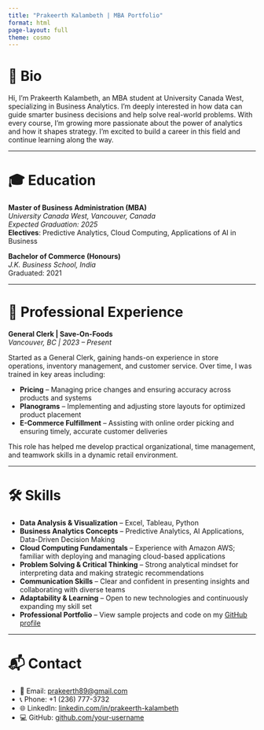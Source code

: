 ```yaml
---
title: "Prakeerth Kalambeth | MBA Portfolio"
format: html
page-layout: full
theme: cosmo
---
```


# 👋 Bio

Hi, I’m Prakeerth Kalambeth, an MBA student at University Canada West, specializing in Business Analytics. I’m deeply interested in how data can guide smarter business decisions and help solve real-world problems. With every course, I’m growing more passionate about the power of analytics and how it shapes strategy. I’m excited to build a career in this field and continue learning along the way.

---

# 🎓 Education

**Master of Business Administration (MBA)**  
*University Canada West, Vancouver, Canada*  
*Expected Graduation: 2025*  
**Electives**: Predictive Analytics, Cloud Computing, Applications of AI in Business

**Bachelor of Commerce (Honours)**  
*J.K. Business School, India*  
Graduated: 2021

---

# 💼 Professional Experience

**General Clerk | Save-On-Foods**  
*Vancouver, BC | 2023 – Present*

Started as a General Clerk, gaining hands-on experience in store operations, inventory management, and customer service. Over time, I was trained in key areas including:

- **Pricing** – Managing price changes and ensuring accuracy across products and systems  
- **Planograms** – Implementing and adjusting store layouts for optimized product placement  
- **E-Commerce Fulfillment** – Assisting with online order picking and ensuring timely, accurate customer deliveries

This role has helped me develop practical organizational, time management, and teamwork skills in a dynamic retail environment.

---

# 🛠 Skills

- **Data Analysis & Visualization** – Excel, Tableau, Python  
- **Business Analytics Concepts** – Predictive Analytics, AI Applications, Data-Driven Decision Making  
- **Cloud Computing Fundamentals** – Experience with Amazon AWS; familiar with deploying and managing cloud-based applications  
- **Problem Solving & Critical Thinking** – Strong analytical mindset for interpreting data and making strategic recommendations  
- **Communication Skills** – Clear and confident in presenting insights and collaborating with diverse teams  
- **Adaptability & Learning** – Open to new technologies and continuously expanding my skill set  
- **Professional Portfolio** – View sample projects and code on my [GitHub profile](https://github.com/your-username)

---

# 📬 Contact

- 📧 Email: [prakeerth89@gmail.com](mailto:prakeerth89@gmail.com)  
- 📞 Phone: +1 (236) 777-3732  
- 🌐 LinkedIn: [linkedin.com/in/prakeerth-kalambeth](https://www.linkedin.com/in/prakeerth-kalambeth)  
- 💻 GitHub: [github.com/your-username](https://github.com/your-username)

